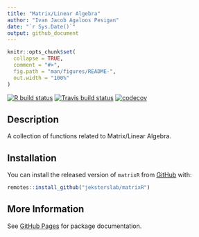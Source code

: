```yaml
---
title: "Matrix/Linear Algebra"
author: "Ivan Jacob Agaloos Pesigan"
date: "`r Sys.Date()`"
output: github_document
---
```


<!-- README.md is generated from README.Rmd. Please edit that file -->

```r
knitr::opts_chunk$set(
  collapse = TRUE,
  comment = "#>",
  fig.path = "man/figures/README-",
  out.width = "100%"
)
```

<!-- badges: start -->
[![R build status](https://github.com/jeksterslab/matrixR/workflows/R-CMD-check/badge.svg?branch=master)](https://github.com/jeksterslab/matrixR/actions?workflow=R-CMD-check)
[![Travis build status](https://travis-ci.com/jeksterslab/matrixR.svg?branch=master)](https://travis-ci.com/jeksterslab/matrixR)
[![codecov](https://codecov.io/github/jeksterslab/matrixR/branch/master/graphs/badge.svg)](https://codecov.io/github/jeksterslab/matrixR) 
<!-- badges: end -->

## Description

A collection of functions related to Matrix/Linear Algebra.

## Installation

You can install the released version of `matrixR` from [GitHub](https://github.com/jeksterslab/matrixR) with:

```r
remotes::install_github("jeksterslab/matrixR")
```

## More Information

See [GitHub Pages](https://jeksterslab.github.io/matrixR/index.html)
for package documentation.
